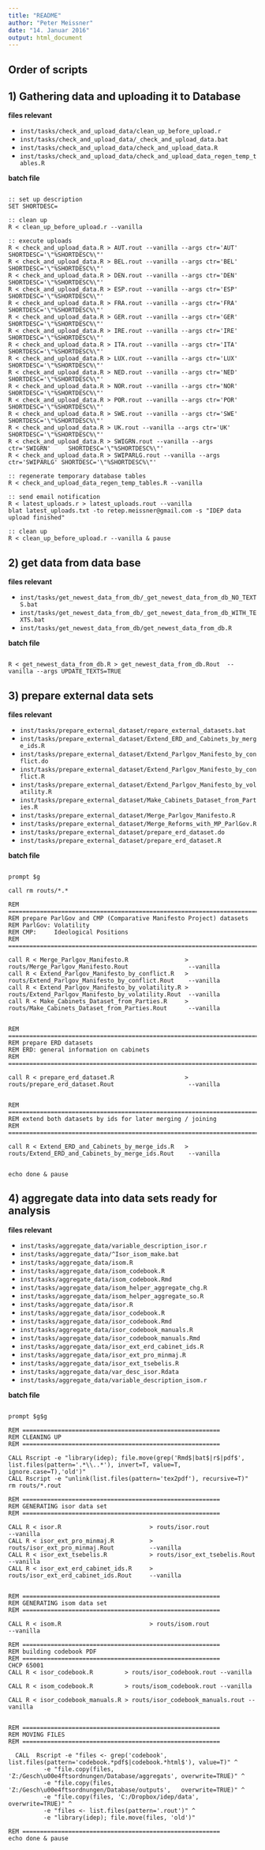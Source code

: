 ```yaml
---
title: "README"
author: "Peter Meissner"
date: "14. Januar 2016"
output: html_document
---
```


   

## Order of scripts

## 1) Gathering data and uploading it to Database

**files relevant**

- `inst/tasks/check_and_upload_data/clean_up_before_upload.r`
- `inst/tasks/check_and_upload_data/_check_and_upload_data.bat`
- `inst/tasks/check_and_upload_data/check_and_upload_data.R`
- `inst/tasks/check_and_upload_data/check_and_upload_data_regen_temp_tables.R`

**batch file**

```batch 

:: set up description
SET SHORTDESC=

:: clean up
R < clean_up_before_upload.r --vanilla 

:: execute uploads
R < check_and_upload_data.R > AUT.rout --vanilla --args ctr='AUT'           SHORTDESC='\"%SHORTDESC%\"'
R < check_and_upload_data.R > BEL.rout --vanilla --args ctr='BEL'           SHORTDESC='\"%SHORTDESC%\"'
R < check_and_upload_data.R > DEN.rout --vanilla --args ctr='DEN'           SHORTDESC='\"%SHORTDESC%\"'
R < check_and_upload_data.R > ESP.rout --vanilla --args ctr='ESP'           SHORTDESC='\"%SHORTDESC%\"'
R < check_and_upload_data.R > FRA.rout --vanilla --args ctr='FRA'           SHORTDESC='\"%SHORTDESC%\"'
R < check_and_upload_data.R > GER.rout --vanilla --args ctr='GER'           SHORTDESC='\"%SHORTDESC%\"'
R < check_and_upload_data.R > IRE.rout --vanilla --args ctr='IRE'           SHORTDESC='\"%SHORTDESC%\"'
R < check_and_upload_data.R > ITA.rout --vanilla --args ctr='ITA'           SHORTDESC='\"%SHORTDESC%\"'
R < check_and_upload_data.R > LUX.rout --vanilla --args ctr='LUX'           SHORTDESC='\"%SHORTDESC%\"'
R < check_and_upload_data.R > NED.rout --vanilla --args ctr='NED'           SHORTDESC='\"%SHORTDESC%\"'
R < check_and_upload_data.R > NOR.rout --vanilla --args ctr='NOR'           SHORTDESC='\"%SHORTDESC%\"'
R < check_and_upload_data.R > POR.rout --vanilla --args ctr='POR'           SHORTDESC='\"%SHORTDESC%\"'
R < check_and_upload_data.R > SWE.rout --vanilla --args ctr='SWE'           SHORTDESC='\"%SHORTDESC%\"'
R < check_and_upload_data.R > UK.rout --vanilla --args ctr='UK'             SHORTDESC='\"%SHORTDESC%\"'
R < check_and_upload_data.R > SWIGRN.rout --vanilla --args ctr='SWIGRN'     SHORTDESC='\"%SHORTDESC%\"'
R < check_and_upload_data.R > SWIPARLG.rout --vanilla --args ctr='SWIPARLG' SHORTDESC='\"%SHORTDESC%\"' 

:: regenerate temporary database tables
R < check_and_upload_data_regen_temp_tables.R --vanilla

:: send email notification
R < latest_uploads.r > latest_uploads.rout --vanilla 
blat latest_uploads.txt -to retep.meissner@gmail.com -s "IDEP data upload finished" 

:: clean up 
R < clean_up_before_upload.r --vanilla & pause

```



## 2) get data from data base 

**files relevant**

- `inst/tasks/get_newest_data_from_db/_get_newest_data_from_db_NO_TEXTS.bat`
- `inst/tasks/get_newest_data_from_db/_get_newest_data_from_db_WITH_TEXTS.bat`
- `inst/tasks/get_newest_data_from_db/get_newest_data_from_db.R`

**batch file**

```batch 

R < get_newest_data_from_db.R > get_newest_data_from_db.Rout  --vanilla --args UPDATE_TEXTS=TRUE

```



## 3) prepare external data sets 

**files relevant**

- `inst/tasks/prepare_external_dataset/repare_external_datasets.bat`
- `inst/tasks/prepare_external_dataset/Extend_ERD_and_Cabinets_by_merge_ids.R`
- `inst/tasks/prepare_external_dataset/Extend_Parlgov_Manifesto_by_conflict.do`
- `inst/tasks/prepare_external_dataset/Extend_Parlgov_Manifesto_by_conflict.R`
- `inst/tasks/prepare_external_dataset/Extend_Parlgov_Manifesto_by_volatility.R`
- `inst/tasks/prepare_external_dataset/Make_Cabinets_Dataset_from_Parties.R`
- `inst/tasks/prepare_external_dataset/Merge_Parlgov_Manifesto.R`
- `inst/tasks/prepare_external_dataset/Merge_Reforms_with_MP_ParlGov.R`
- `inst/tasks/prepare_external_dataset/prepare_erd_dataset.do`
- `inst/tasks/prepare_external_dataset/prepare_erd_dataset.R`

**batch file**

```batch 

prompt $g 

call rm routs/*.*

REM ===========================================================================
REM prepare ParlGov and CMP (Comparative Manifesto Project) datasets 
REM ParlGov: Volatility
REM CMP:     Ideological Positions
REM ===========================================================================

call R < Merge_Parlgov_Manifesto.R                > routs/Merge_Parlgov_Manifesto.Rout                 --vanilla
call R < Extend_Parlgov_Manifesto_by_conflict.R   > routs/Extend_Parlgov_Manifesto_by_conflict.Rout    --vanilla
call R < Extend_Parlgov_Manifesto_by_volatility.R > routs/Extend_Parlgov_Manifesto_by_volatility.Rout  --vanilla
call R < Make_Cabinets_Dataset_from_Parties.R     > routs/Make_Cabinets_Dataset_from_Parties.Rout      --vanilla


REM ===========================================================================
REM prepare ERD datasets
REM ERD: general information on cabinets
REM ===========================================================================

call R < prepare_erd_dataset.R                    > routs/prepare_erd_dataset.Rout                     --vanilla


REM ===========================================================================
REM extend both datasets by ids for later merging / joining
REM ===========================================================================        

call R < Extend_ERD_and_Cabinets_by_merge_ids.R   > routs/Extend_ERD_and_Cabinets_by_merge_ids.Rout    --vanilla


echo done & pause

```



## 4) aggregate data into data sets ready for analysis

**files relevant**

- `inst/tasks/aggregate_data/variable_description_isor.r`
- `inst/tasks/aggregate_data/^Isor_isom_make.bat`
- `inst/tasks/aggregate_data/isom.R`
- `inst/tasks/aggregate_data/isom_codebook.R`
- `inst/tasks/aggregate_data/isom_codebook.Rmd`
- `inst/tasks/aggregate_data/isom_helper_aggregate_chg.R`
- `inst/tasks/aggregate_data/isom_helper_aggregate_so.R`
- `inst/tasks/aggregate_data/isor.R`
- `inst/tasks/aggregate_data/isor_codebook.R`
- `inst/tasks/aggregate_data/isor_codebook.Rmd`
- `inst/tasks/aggregate_data/isor_codebook_manuals.R`
- `inst/tasks/aggregate_data/isor_codebook_manuals.Rmd`
- `inst/tasks/aggregate_data/isor_ext_erd_cabinet_ids.R`
- `inst/tasks/aggregate_data/isor_ext_pro_minmaj.R`
- `inst/tasks/aggregate_data/isor_ext_tsebelis.R`
- `inst/tasks/aggregate_data/var_desc_isor.Rdata`
- `inst/tasks/aggregate_data/variable_description_isom.r`

**batch file**

```batch 

prompt $g$g 

REM ========================================================
REM CLEANING UP
REM ========================================================

CALL Rscript -e "library(idep); file.move(grep('Rmd$|bat$|r$|pdf$', list.files(pattern='.*\\..*'), invert=T, value=T, ignore.case=T),'old')"
CALL Rscript -e "unlink(list.files(pattern='tex2pdf'), recursive=T)"
rm routs/*.rout
  
REM ========================================================  
REM GENERATING isor data set
REM ========================================================

CALL R < isor.R                         > routs/isor.rout                         --vanilla 
CALL R < isor_ext_pro_minmaj.R          > routs/isor_ext_pro_minmaj.Rout          --vanilla 
CALL R < isor_ext_tsebelis.R            > routs/isor_ext_tsebelis.Rout            --vanilla 
CALL R < isor_ext_erd_cabinet_ids.R     > routs/isor_ext_erd_cabinet_ids.Rout     --vanilla 


REM ========================================================  
REM GENERATING isom data set
REM ========================================================

CALL R < isom.R                         > routs/isom.rout                         --vanilla 

REM ========================================================
REM building codebook PDF 
REM ========================================================
CHCP 65001
CALL R < isor_codebook.R         > routs/isor_codebook.rout --vanilla 

CALL R < isom_codebook.R         > routs/isom_codebook.rout --vanilla 

CALL R < isor_codebook_manuals.R > routs/isor_codebook_manuals.rout --vanilla 


REM ========================================================
REM MOVING FILES
REM ========================================================

  CALL  Rscript -e "files <- grep('codebook', list.files(pattern='codebook.*pdf$|codebook.*html$'), value=T)" ^
          -e "file.copy(files, 'Z:/Gesch\u00e4ftsordnungen/Database/aggregats', overwrite=TRUE)" ^
          -e "file.copy(files, 'Z:/Gesch\u00e4ftsordnungen/Database/outputs',   overwrite=TRUE)" ^
          -e "file.copy(files, 'C:/Dropbox/idep/data', overwrite=TRUE)" ^
          -e "files <- list.files(pattern='.rout')" ^
          -e "library(idep); file.move(files, 'old')" 

REM ========================================================
echo done & pause
        


```
